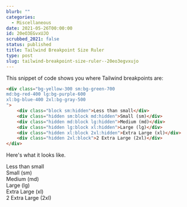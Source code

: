 ```yaml
---
blurb: ""
categories:
  - Miscellaneous
date: 2021-05-26T00:00:00
id: 20eO3EGvxUJO
scrubbed_2021: false
status: published
title: Tailwind Breakpoint Size Ruler
type: post
slug: tailwind-breakpoint-size-ruler--20eo3egvxujo
---
```


This snippet of code shows you where Tailwind breakpoints are:

```html
<div class="bg-yellow-300 sm:bg-green-700
md:bg-red-400 lg:bg-purple-600 
xl:bg-blue-400 2xl:bg-gray-500 
">
    <div class="block sm:hidden">Less than small</div>
    <div class="hidden sm:block md:hidden">Small (sm)</div>
    <div class="hidden md:block lg:hidden">Medium (md)</div>
    <div class="hidden lg:block xl:hidden">Large (lg)</div>
    <div class="hidden xl:block 2xl:hidden">Extra Large (xl)</div>
    <div class="hidden 2xl:block">2 Extra Large (2xl)</div>
</div>
```

Here's what it looks like. 

<div class="bg-yellow-300 sm:bg-green-700
md:bg-red-400 lg:bg-purple-600 
xl:bg-blue-400 2xl:bg-gray-500 
">
    <div class="block sm:hidden">Less than small</div>
    <div class="hidden sm:block md:hidden">Small (sm)</div>
    <div class="hidden md:block lg:hidden">Medium (md)</div>
    <div class="hidden lg:block xl:hidden">Large (lg)</div>
    <div class="hidden xl:block 2xl:hidden">Extra Large (xl)</div>
    <div class="hidden 2xl:block">2 Extra Large (2xl)</div>
</div>